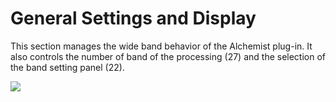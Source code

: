 # General Settings and Display

This section manages the wide band behavior of the Alchemist plug-in.
It also controls the number of band of the processing (27) and the selection of the band setting panel (22).

![](https://media.githubusercontent.com/media/FLUX-SE/doc_images/main/Plugins/alchemist/Alchemist_02.png)
